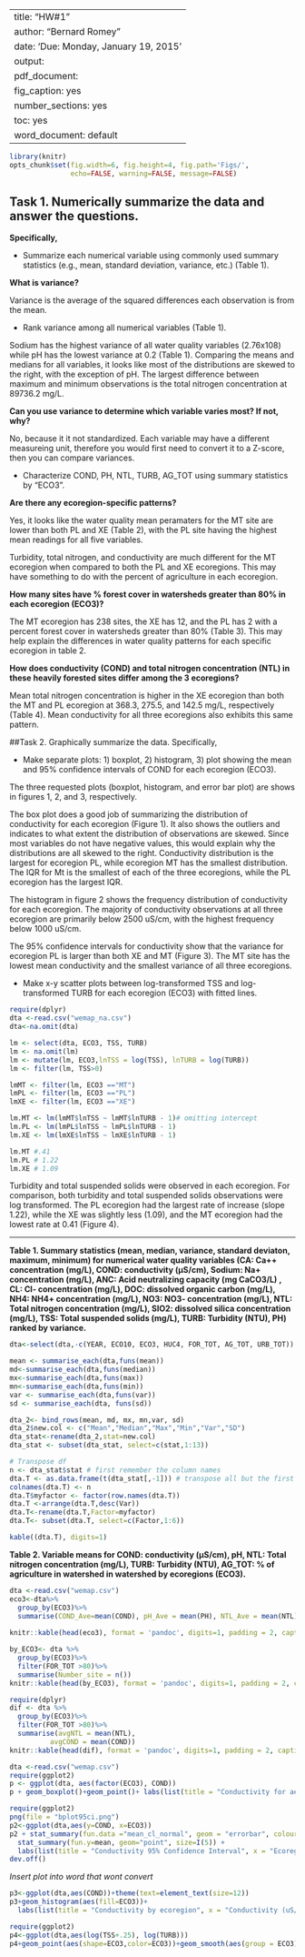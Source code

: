
---
title: "HW#1"
author: "Bernard Romey"
date: 'Due: Monday, January 19, 2015'
output:
  pdf_document:
    fig_caption: yes
    number_sections: yes
    toc: yes
  word_document: default
---

```r
library(knitr)
opts_chunk$set(fig.width=6, fig.height=4, fig.path='Figs/',
               echo=FALSE, warning=FALSE, message=FALSE)
```

## Task 1.  Numerically summarize the data and answer the questions.  

**Specifically,**

- Summarize each numerical variable using commonly used summary statistics (e.g., mean, standard deviation, variance, etc.) (Table 1).  

**What is variance?** 

Variance is the average of the squared differences each observation is from the mean. 

- Rank variance among all numerical variables (Table 1).  

Sodium has the highest variance of all water quality variables (2.76x108) while pH has the lowest variance at 0.2 (Table 1).  Comparing the means and medians for all variables, it looks like most of the distributions are skewed to the right, with the exception of pH.  The largest difference between maximum and minimum observations is the total nitrogen concentration at 89736.2 mg/L.  

**Can you use variance to determine which variable varies most?  If not, why?**  

No, because it it not standardized.  Each variable may have a different measureing unit, therefore you would first need to convert it to a Z-score, then you can compare variances.

- Characterize COND, PH, NTL, TURB, AG_TOT using summary statistics by “ECO3”.  

**Are there any ecoregion-specific patterns?**  

Yes, it looks like the water quality mean peramaters for the MT site are lower than both PL and XE (Table 2), with the PL site having the highest mean readings for all five variables.

Turbidity, total nitrogen, and conductivity are much different for the MT ecoregion when compared to both the PL and XE ecoregions.  This may have something to do with the percent of agriculture in each ecoregion.  

**How many sites have % forest cover in watersheds greater than 80% in each ecoregion (ECO3)?** 

The MT ecoregion has 238 sites, the XE has 12, and the PL has 2 with a percent forest cover in watersheds greater than 80% (Table 3).  This may help explain the differences in water quality patterns for each specific ecoregion in table 2.  

**How does conductivity (COND) and total nitrogen concentration (NTL) in these heavily forested sites differ among the 3 ecoregions?** 

Mean total nitrogen concentration is higher in the XE ecoregion than both the MT and PL ecoregion at 368.3, 275.5, and 142.5 mg/L, respectively (Table 4).   Mean conductivity for all three ecoregions also exhibits this same pattern.

##Task 2.  Graphically summarize the data.  Specifically,

- Make separate plots: 1) boxplot, 2) histogram, 3) plot showing the mean and 95% confidence intervals of COND for each ecoregion (ECO3).  

The three requested plots (boxplot, histogram, and error bar plot) are shows in figures 1, 2, and 3, respectively.  

The box plot does a good job of summarizing the distribution of conductivity for each ecoregion (Figure 1).  It also shows the outliers and indicates to what extent the distribution of observations are skewed.  Since most variables do not have negative values, this would explain why the distributions are all skewed to the right.  Conductivity distribution is the largest for ecoregion PL, while ecoregion MT has the smallest distribution.   The IQR for Mt is the smallest of each of the three ecoregions, while the PL ecoregion has the largest IQR.

The histogram in figure 2 shows the frequency distribution of conductivity for each ecoregion.  The majority of conductivity observations at all three ecoregion are primarily below 2500 uS/cm, with the highest frequency below 1000 uS/cm.

The 95% confidence intervals for conductivity show that the variance for ecoregion PL is larger than both XE and MT (Figure 3).  The MT site has the lowest mean conductivity and the smallest variance of all three ecoregions.

- Make x-y scatter plots between log-transformed TSS and log-transformed TURB for each ecoregion (ECO3) with fitted lines.

```r
require(dplyr)
dta <-read.csv("wemap_na.csv")
dta<-na.omit(dta)

lm <- select(dta, ECO3, TSS, TURB)
lm <- na.omit(lm)
lm <- mutate(lm, ECO3,lnTSS = log(TSS), lnTURB = log(TURB))
lm <- filter(lm, TSS>0)

lmMT <- filter(lm, ECO3 =="MT")
lmPL <- filter(lm, ECO3 =="PL")
lmXE <- filter(lm, ECO3 =="XE")

lm.MT <- lm(lmMT$lnTSS ~ lmMT$lnTURB - 1)# omitting intercept
lm.PL <- lm(lmPL$lnTSS ~ lmPL$lnTURB - 1) 
lm.XE <- lm(lmXE$lnTSS ~ lmXE$lnTURB - 1)

lm.MT #.41
lm.PL # 1.22
lm.XE # 1.09
```

Turbidity and total suspended solids were observed in each ecoregion.  For comparison, both turbidity and total suspended solids observations were log transformed. The PL ecoregion had the largest rate of increase (slope 1.22), while the XE was slightly less (1.09), and the MT ecoregion had the lowest rate at 0.41 (Figure 4).  

------

**Table 1.  Summary statistics (mean, median, variance, standard deviaton, maximum, minimum) for numerical water quality variables (CA: Ca++ concentration (mg/L), COND: conductivity (µS/cm), Sodium: Na+ concentration (mg/L), ANC: Acid neutralizing capacity (mg CaCO3/L) ,  CL: Cl- concentration (mg/L), DOC: dissolved organic carbon (mg/L), NH4: NH4+ concentration (mg/L), NO3: NO3- concentration (mg/L), NTL: Total nitrogen concentration (mg/L),  SIO2: dissolved silica concentration (mg/L), TSS: Total suspended solids (mg/L), TURB: Turbidity (NTU), PH) ranked by variance.**

```r

dta<-select(dta,-c(YEAR, ECO10, ECO3, HUC4, FOR_TOT, AG_TOT, URB_TOT))

mean <- summarise_each(dta,funs(mean))
md<-summarise_each(dta,funs(median))
mx<-summarise_each(dta,funs(max))
mn<-summarise_each(dta,funs(min))
var <- summarise_each(dta,funs(var))
sd <- summarise_each(dta, funs(sd))

dta_2<- bind_rows(mean, md, mx, mn,var, sd)     
dta_2$new.col <- c("Mean","Median","Max","Min","Var","SD")
dta_stat<-rename(dta_2,stat=new.col)
dta_stat <- subset(dta_stat, select=c(stat,1:13))

# Transpose df
n <- dta_stat$stat # first remember the column names
dta.T <- as.data.frame(t(dta_stat[,-1])) # transpose all but the first column (name)
colnames(dta.T) <- n
dta.T$myfactor <- factor(row.names(dta.T))
dta.T <-arrange(dta.T,desc(Var))
dta.T<-rename(dta.T,Factor=myfactor)
dta.T<- subset(dta.T, select=c(Factor,1:6))

kable((dta.T), digits=1)
```

**Table 2.  Variable means for COND: conductivity (µS/cm), pH, NTL: Total nitrogen concentration (mg/L), TURB: Turbidity (NTU), AG_TOT: % of agriculture in watershed in watershed by ecoregions (ECO3).**

```r
dta <-read.csv("wemap.csv")
eco3<-dta%>%
  group_by(ECO3)%>%
  summarise(COND_Ave=mean(COND), pH_Ave = mean(PH), NTL_Ave = mean(NTL), TURB_Ave = mean(TURB), AgTOT_Ave = mean(AG_TOT))
   
knitr::kable(head(eco3), format = 'pandoc', digits=1, padding = 2, caption = 'Mean conductivity, pH, total nitrogen concentration, turbidity, and % of agrigulture in watershed')
```

```r
by_ECO3<- dta %>%
  group_by(ECO3)%>%
  filter(FOR_TOT >80)%>%
  summarise(Number_site = n())
knitr::kable(head(by_ECO3), format = 'pandoc', digits=1, padding = 2, caption = 'Number of % of forestland in watershed sites within each acoregion (ECO3) that have more than 80% forest cover.')

```

```r
require(dplyr)
dif <- dta %>%
  group_by(ECO3)%>%
  filter(FOR_TOT >80)%>%
  summarise(avgNTL = mean(NTL),
          avgCOND = mean(COND))
knitr::kable(head(dif), format = 'pandoc', digits=1, padding = 2, caption = 'Average COND: conductivity (µS/cm), and NTL: Total nitrogen concentration (mg/L) for each acoregion (ECO3) that have more than 80% forest cover.')
```

```r
dta <-read.csv("wemap.csv")
require(ggplot2)
p <- ggplot(dta, aes(factor(ECO3), COND))
p + geom_boxplot()+geom_point()+ labs(list(title = "Conductivity for aech ecoregion", x = "Ecoregion (ECO3)", y = "Conductivity (uS/cm)"))
```

```r
require(ggplot2)
png(file = "bplot95ci.png")
p2<-ggplot(dta,aes(y=COND, x=ECO3))
p2 + stat_summary(fun.data ="mean_cl_normal", geom = "errorbar", colour = "darkgreen", width=0.2)+
  stat_summary(fun.y=mean, geom="point", size=I(5)) + 
  labs(list(title = "Conductivity 95% Confidence Interval", x = "Ecoregion (ECO3)", y = "Conductivity (uS/cm)"))
dev.off()
```
*Insert plot into word that wont convert*

```r
p3<-ggplot(dta,aes(COND))+theme(text=element_text(size=12))
p3+geom_histogram(aes(fill=ECO3))+
  labs(list(title = "Conductivity by ecoregion", x = "Conductivity (uS/cm)", y = "Frequency"))
```

```r
require(ggplot2)
p4<-ggplot(dta,aes(log(TSS+.25), log(TURB)))
p4+geom_point(aes(shape=ECO3,color=ECO3))+geom_smooth(aes(group = ECO3), method="lm")+ labs(list(title = "Total suspended solids vs turbidity", x = "Ln Turbidity(NTU's)", y = "Ln Total suspended solids (mg/L)"))

```

